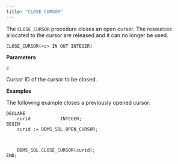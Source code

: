 ```yaml
---
title: "CLOSE_CURSOR"
---
```


The `CLOSE_CURSOR` procedure closes an open cursor. The resources allocated to the cursor are released and it can no longer be used.

```text
CLOSE_CURSOR(<c> IN OUT INTEGER)
```

**Parameters**

`c`

 Cursor ID of the cursor to be closed.

**Examples**

The following example closes a previously opened cursor:

```text
DECLARE
    curid           INTEGER;
BEGIN
    curid := DBMS_SQL.OPEN_CURSOR;
            .
            .
            .
    DBMS_SQL.CLOSE_CURSOR(curid);
END;
```
